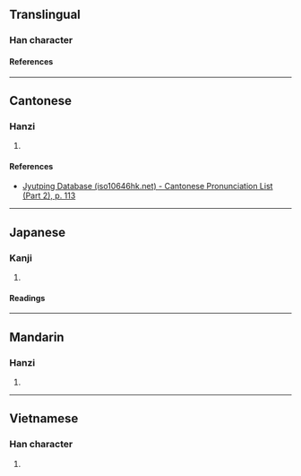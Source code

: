 {{character info}}
==Translingual==

===Han character===
{{Han char|rn=64|rad=手|as=05|sn=8|four=|canj=QMFM|ids=⿰扌丕}}

====References====
{{Han ref|kx=0424.010|dkj=11923|dj=0771.140|hdz=31849.050|uh=62B7}}

----

==Cantonese==

===Hanzi===
{{yue-hanzi|jyut=[[pei1]]|y=pei1}}

# {{rfdef|yue|sort=手05}}

====References====
* [http://www.iso10646hk.net/jp/document/download.jsp Jyutping Database (iso10646hk.net) - Cantonese Pronunciation List (Part 2), p. 113]

----

==Japanese==

===Kanji===
{{ja-kanji|grade=|rs=手05}}

# {{rfdef|ja|sort=手05}}

====Readings====
{{ja-readings
|on=ひ, び
|kun=ひらく
}}

----

==Mandarin==

===Hanzi===
{{cmn-hanzi|pin=[[pī]] ([[pi1]])|wg=p'i<sup>1</sup>}}

# {{rfdef|cmn|sort=手05}}

----

==Vietnamese==

===Han character===
{{vi-readings|rs=手05|reading=phơ}}

# {{rfdef|vi|sort=手05}}